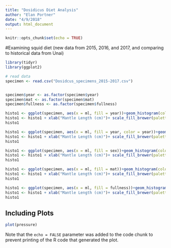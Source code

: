 ```yaml
---
title: "Dosidicus Diet Analysis"
author: "Elan Portner"
date: "4/9/2018"
output: html_document
---
```


```r
knitr::opts_chunk$set(echo = TRUE)
```

#Examining squid diet (new data from 2015, 2016, and 2017, and comparing to historical data from Unai)

```r
library(tidyr)
library(ggplot2)

# read data
specimen <- read.csv("Dosidcus_specimens_2015-2017.csv")


specimen$year <- as.factor(specimen$year)
specimen$mat <- as.factor(specimen$mat)
specimen$fullness <- as.factor(specimen$fullness)

histo1 <- ggplot(specimen, aes(x = ml, fill = year))+geom_histogram(colour = "black", binwidth = 2)
histo1 <- histo1 + xlab("Mantle Length (cm)")+ scale_fill_brewer(palette = "RdBu")+ggtitle("Fig. 1: Dosidicus collected from the GOC 2015 - 2017")+theme_dark()+theme(text = element_text(size=14))
histo1

histo1 <- ggplot(specimen, aes(x = ml, fill = year, color = year))+geom_density(binwidth = 1, alpha = 0.4)
histo1 <- histo1 + xlab("Mantle Length (cm)")+ scale_fill_brewer(palette = "RdBu")+ scale_color_brewer(palette = "RdBu")+ggtitle("Fig. 2: Dosidicus collected from the GOC 2015 - 2017")+theme_dark()+theme(text = element_text(size=14))
histo1

histo1 <- ggplot(specimen, aes(x = ml, fill = sex))+geom_histogram(colour = "black", binwidth = 2)+facet_wrap(~year)
histo1 <- histo1 + xlab("Mantle Length (cm)")+ scale_fill_brewer(palette = "RdBu")+ggtitle("Fig. 3: Sex of Dosidicus collected from the GOC 2015 - 2017")+theme_dark()+theme(text = element_text(size=14))
histo1

histo1 <- ggplot(specimen, aes(x = ml, fill = mat))+geom_histogram(colour = "black", binwidth = 2)+facet_wrap(~year)
histo1 <- histo1 + xlab("Mantle Length (cm)")+ scale_fill_brewer(palette = "RdBu")+ggtitle("Fig. 4: Maturity of Dosidicus collected from the GOC 2015 - 2017")+theme_dark()+theme(text = element_text(size=14))
histo1

histo1 <- ggplot(specimen, aes(x = ml, fill = fullness))+geom_histogram(colour = "black", binwidth = 2)+facet_wrap(~year)
histo1 <- histo1 + xlab("Mantle Length (cm)")+ scale_fill_brewer(palette = "RdBu")+ggtitle("Fig. 5: Fullness of Dosidicus collected from the GOC 2015 - 2017")+theme_dark()+theme(text = element_text(size=14))
histo1


```

## Including Plots

```r
plot(pressure)
```

Note that the `echo = FALSE` parameter was added to the code chunk to prevent printing of the R code that generated the plot.
